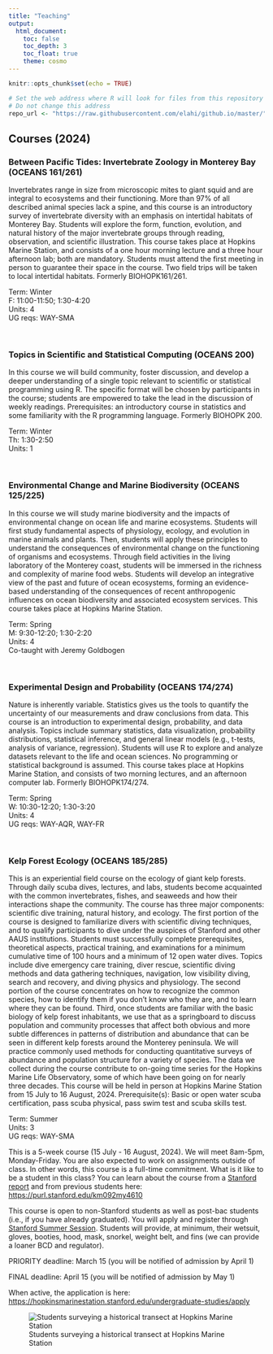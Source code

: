 ```yaml
---
title: "Teaching"
output: 
  html_document: 
    toc: false
    toc_depth: 3
    toc_float: true
    theme: cosmo
---
```


```r
knitr::opts_chunk$set(echo = TRUE)

# Set the web address where R will look for files from this repository
# Do not change this address
repo_url <- "https://raw.githubusercontent.com/elahi/github.io/master/"
```

## Courses (2024)

### Between Pacific Tides: Invertebrate Zoology in Monterey Bay (OCEANS 161/261)

Invertebrates range in size from microscopic mites to giant squid and are integral to ecosystems and their functioning. More than 97% of all described animal species lack a spine, and this course is an introductory survey of invertebrate diversity with an emphasis on intertidal habitats of Monterey Bay. Students will explore the form, function, evolution, and natural history of the major invertebrate groups through reading, observation, and scientific illustration. This course takes place at Hopkins Marine Station, and consists of a one hour morning lecture and a three hour afternoon lab; both are mandatory. Students must attend the first meeting in person to guarantee their space in the course. Two field trips will be taken to local intertidal habitats. Formerly BIOHOPK161/261.

Term: Winter\
F: 11:00-11:50; 1:30-4:20\
Units: 4\
UG reqs: WAY-SMA

\

### Topics in Scientific and Statistical Computing (OCEANS 200)

In this course we will build community, foster discussion, and develop a deeper understanding of a single topic relevant to scientific or statistical programming using R. The specific format will be chosen by participants in the course; students are empowered to take the lead in the discussion of weekly readings. Prerequisites: an introductory course in statistics and some familiarity with the R programming language. Formerly BIOHOPK 200.

Term: Winter\
Th: 1:30-2:50\
Units: 1\

\

### Environmental Change and Marine Biodiversity (OCEANS 125/225)

In this course we will study marine biodiversity and the impacts of environmental change on ocean life and marine ecosystems. Students will first study fundamental aspects of physiology, ecology, and evolution in marine animals and plants. Then, students will apply these principles to understand the consequences of environmental change on the functioning of organisms and ecosystems. Through field activities in the living laboratory of the Monterey coast, students will be immersed in the richness and complexity of marine food webs. Students will develop an integrative view of the past and future of ocean ecosystems, forming an evidence-based understanding of the consequences of recent anthropogenic influences on ocean biodiversity and associated ecosystem services. This course takes place at Hopkins Marine Station.

Term: Spring\
M: 9:30-12:20; 1:30-2:20\
Units: 4\
Co-taught with Jeremy Goldbogen

\

### Experimental Design and Probability (OCEANS 174/274)

Nature is inherently variable. Statistics gives us the tools to quantify the uncertainty of our measurements and draw conclusions from data. This course is an introduction to experimental design, probability, and data analysis. Topics include summary statistics, data visualization, probability distributions, statistical inference, and general linear models (e.g., t-tests, analysis of variance, regression). Students will use R to explore and analyze datasets relevant to the life and ocean sciences. No programming or statistical background is assumed. This course takes place at Hopkins Marine Station, and consists of two morning lectures, and an afternoon computer lab. Formerly BIOHOPK174/274.

Term: Spring\
W: 10:30-12:20; 1:30-3:20\
Units: 4\
UG reqs: WAY-AQR, WAY-FR

\

### Kelp Forest Ecology (OCEANS 185/285)

This is an experiential field course on the ecology of giant kelp forests. Through daily scuba dives, lectures, and labs, students become acquainted with the common invertebrates, fishes, and seaweeds and how their interactions shape the community. The course has three major components: scientific dive training, natural history, and ecology. The first portion of the course is designed to familiarize divers with scientific diving techniques, and to qualify participants to dive under the auspices of Stanford and other AAUS institutions. Students must successfully complete prerequisites, theoretical aspects, practical training, and examinations for a minimum cumulative time of 100 hours and a minimum of 12 open water dives. Topics include dive emergency care training, diver rescue, scientific diving methods and data gathering techniques, navigation, low visibility diving, search and recovery, and diving physics and physiology. The second portion of the course concentrates on how to recognize the common species, how to identify them if you don't know who they are, and to learn where they can be found. Third, once students are familiar with the basic biology of kelp forest inhabitants, we use that as a springboard to discuss population and community processes that affect both obvious and more subtle differences in patterns of distribution and abundance that can be seen in different kelp forests around the Monterey peninsula. We will practice commonly used methods for conducting quantitative surveys of abundance and population structure for a variety of species. The data we collect during the course contribute to on-going time series for the Hopkins Marine Life Observatory, some of which have been going on for nearly three decades. This course will be held in person at Hopkins Marine Station from 15 July to 16 August, 2024. Prerequisite(s): Basic or open water scuba certification, pass scuba physical, pass swim test and scuba skills test.

Term: Summer\
Units: 3\
UG reqs: WAY-SMA

This is a 5-week course (15 July - 16 August, 2024). We will meet 8am-5pm, Monday-Friday. You are also expected to work on assignments outside of class. In other words, this course is a full-time commitment. What is it like to be a student in this class? You can learn about the course from a [Stanford report](https://news.stanford.edu/report/2022/08/23/underwater-scientists-investigate-kelp-forests/?utm_source=Stanford+ALL&utm_campaign=48339550ec-int_COPY_02&utm_medium=email&utm_term=0_c042b4aad7-48339550ec-55725232) and from previous students here: <https://purl.stanford.edu/km092my4610>

This course is open to non-Stanford students as well as post-bac students (i.e., if you have already graduated). You will apply and register through [Stanford Summer Session ](https://summer.stanford.edu/). Students will provide, at minimum, their wetsuit, gloves, booties, hood, mask, snorkel, weight belt, and fins (we can provide a loaner BCD and regulator).

PRIORITY deadline: March 15 (you will be notified of admission by April 1)

FINAL deadline: April 15 (you will be notified of admission by May 1)

When active, the application is here: <https://hopkinsmarinestation.stanford.edu/undergraduate-studies/apply>

![Students surveying a historical transect at Hopkins Marine Station](images/IMG_1322_elahi.JPG)

<!-- ### Introduction to Research in Ecology and Ecological Physiology (BIOHOPK 47, OCEANS 47) -->

<!-- This course is a field-based inquiry into rocky intertidal shores that introduces students to ecology and environmental physiology and the research methods used to study them. Students will learn how to detect patterns quantitatively in nature through appropriate sampling methods. Following exploration of appropriate background material in class and through exploration of the scientific literature, students will formulate testable hypotheses regarding the underlying causes of the patterns they discern. A variety of different aspects of ecology and physiology will be investigated cooperatively by the students during the quarter, culminating in development of an individual final paper in the form of a research proposal based on data collected during the course. The course will provide a broad conceptual introduction to the underlying biological principles that influence adaptation to dynamic habitats, as well as an inquiry-based experience in how to explore complex systems in nature. This course fulfills the same laboratory requirement as BIO 47. -->

<!-- Term: Spring\ -->

<!-- Units: 4\ -->

<!-- UG reqs: WAY-SMA, WIM in Biology -->

<!-- \ -->

<!-- ### Statistical Modeling (BIOHOPK 140H, BIOHOPK 240H, OCEANS 140, OCEANS 240) -->

<!-- Introduction to applied statistical modeling in a Bayesian framework. Topics will include probability, regression, model comparison, and hierarchical modeling. We will take a hands-on, computational approach (R, Stan) to gain intuition so that students can later design their own inferential models. Prerequisites for this course include introductory statistics and scientific computing with R. Open to graduate students; undergraduate students may enroll with consent of instructor. -->

<!-- Term: Winter\ -->

<!-- Units: 3 -->
